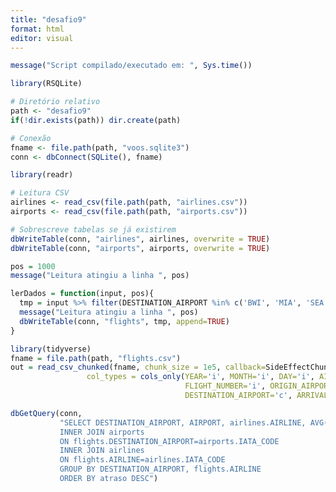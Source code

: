 ---
title: "desafio9"
format: html
editor: visual
---

```{r}
message("Script compilado/executado em: ", Sys.time())

```

```{r criaBD}
library(RSQLite)

# Diretório relativo
path <- "desafio9"
if(!dir.exists(path)) dir.create(path)

# Conexão
fname <- file.path(path, "voos.sqlite3")
conn <- dbConnect(SQLite(), fname)

```

```{r}
library(readr)

# Leitura CSV
airlines <- read_csv(file.path(path, "airlines.csv"))
airports <- read_csv(file.path(path, "airports.csv"))

# Sobrescreve tabelas se já existirem
dbWriteTable(conn, "airlines", airlines, overwrite = TRUE)
dbWriteTable(conn, "airports", airports, overwrite = TRUE)
```

```{r}
pos = 1000
message("Leitura atingiu a linha ", pos)
```

```{r}
lerDados = function(input, pos){
  tmp = input %>% filter(DESTINATION_AIRPORT %in% c('BWI', 'MIA', 'SEA', 'SFO', 'JFK') | ORIGIN_AIRPORT %in% c('BWI', 'MIA', 'SEA', 'SFO', 'JFK'))
  message("Leitura atingiu a linha ", pos)
  dbWriteTable(conn, "flights", tmp, append=TRUE)
}
```

```{r}
library(tidyverse)
fname = file.path(path, "flights.csv")
out = read_csv_chunked(fname, chunk_size = 1e5, callback=SideEffectChunkCallback$new(lerDados),
                 col_types = cols_only(YEAR='i', MONTH='i', DAY='i', AIRLINE='c',
                                       FLIGHT_NUMBER='i', ORIGIN_AIRPORT='c',
                                       DESTINATION_AIRPORT='c', ARRIVAL_DELAY='i'))
```

```{r}
dbGetQuery(conn,
           "SELECT DESTINATION_AIRPORT, AIRPORT, airlines.AIRLINE, AVG(ARRIVAL_DELAY) AS atraso FROM flights
           INNER JOIN airports
           ON flights.DESTINATION_AIRPORT=airports.IATA_CODE
           INNER JOIN airlines
           ON flights.AIRLINE=airlines.IATA_CODE
           GROUP BY DESTINATION_AIRPORT, flights.AIRLINE
           ORDER BY atraso DESC")
```
